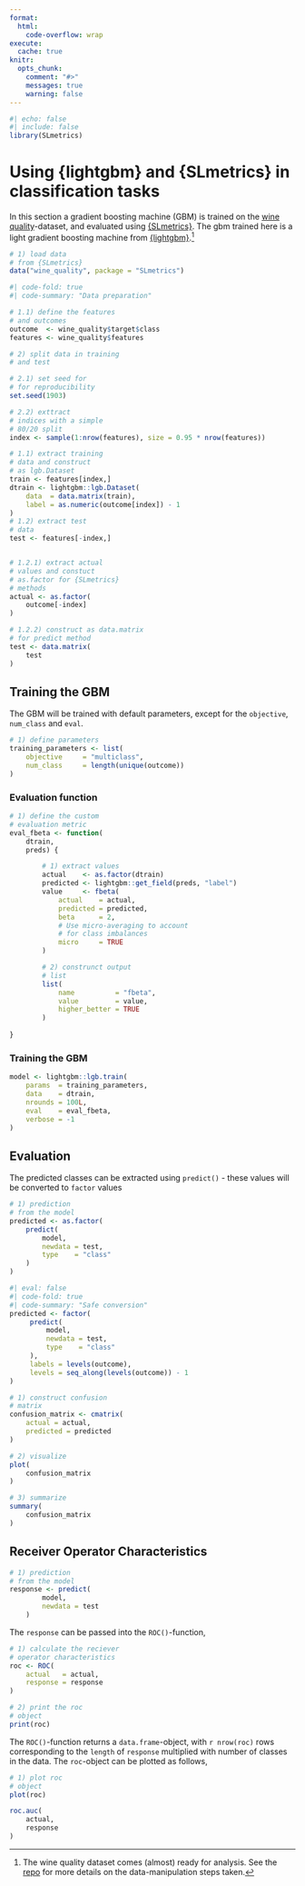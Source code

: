 ```yaml
---
format:
  html:
    code-overflow: wrap
execute: 
  cache: true
knitr:
  opts_chunk:
    comment: "#>"
    messages: true
    warning: false
---
```


```r
#| echo: false
#| include: false
library(SLmetrics)
```

# Using {lightgbm} and {SLmetrics} in classification tasks {.unnumbered}

In this section a gradient boosting machine (GBM) is trained on the [wine quality](https://archive.ics.uci.edu/dataset/186/wine+quality)-dataset, and evaluated using [{SLmetrics}](https://github.com/serkor1/SLmetrics). The gbm trained here is a light gradient boosting machine from [{lightgbm}](https://github.com/microsoft/LightGBM).[^1]


```r
# 1) load data
# from {SLmetrics}
data("wine_quality", package = "SLmetrics")
```


```r
#| code-fold: true
#| code-summary: "Data preparation"

# 1.1) define the features
# and outcomes
outcome  <- wine_quality$target$class
features <- wine_quality$features

# 2) split data in training
# and test

# 2.1) set seed for 
# for reproducibility
set.seed(1903)

# 2.2) exttract
# indices with a simple
# 80/20 split
index <- sample(1:nrow(features), size = 0.95 * nrow(features))

# 1.1) extract training
# data and construct
# as lgb.Dataset
train <- features[index,]
dtrain <- lightgbm::lgb.Dataset(
    data  = data.matrix(train),
    label = as.numeric(outcome[index]) - 1
)
# 1.2) extract test
# data
test <- features[-index,]


# 1.2.1) extract actual
# values and constuct
# as.factor for {SLmetrics}
# methods
actual <- as.factor(
    outcome[-index]
)

# 1.2.2) construct as data.matrix
# for predict method
test <- data.matrix(
    test
)
```

## Training the GBM

The GBM will be trained with default parameters, except for the `objective`, `num_class` and `eval`.

```r
# 1) define parameters
training_parameters <- list(
    objective     = "multiclass",
    num_class     = length(unique(outcome))
)
```

### Evaluation function

```r
# 1) define the custom
# evaluation metric
eval_fbeta <- function(
    dtrain, 
    preds) {

        # 1) extract values
        actual    <- as.factor(dtrain)
        predicted <- lightgbm::get_field(preds, "label")
        value     <- fbeta(
            actual    = actual,
            predicted = predicted,
            beta      = 2,
            # Use micro-averaging to account
            # for class imbalances
            micro     = TRUE
        )

        # 2) construnct output
        # list
        list(
            name          = "fbeta",
            value         = value,
            higher_better = TRUE 
        )
    
}
```

### Training the GBM

```r
model <- lightgbm::lgb.train(
    params  = training_parameters,
    data    = dtrain,
    nrounds = 100L,
    eval    = eval_fbeta,
    verbose = -1
)
```

## Evaluation

The predicted classes can be extracted using `predict()` - these values will be converted to `factor` values

```r
# 1) prediction
# from the model
predicted <- as.factor(
    predict(
        model,
        newdata = test,
        type    = "class"
    )
)
```


```r
#| eval: false
#| code-fold: true
#| code-summary: "Safe conversion"
predicted <- factor(
     predict(
         model,
         newdata = test,
         type    = "class"
     ),
     labels = levels(outcome),
     levels = seq_along(levels(outcome)) - 1 
)
```

```r
# 1) construct confusion
# matrix
confusion_matrix <- cmatrix(
    actual = actual,
    predicted = predicted
)

# 2) visualize
plot(
    confusion_matrix
)

# 3) summarize
summary(
    confusion_matrix
)
```


## Receiver Operator Characteristics

```r
# 1) prediction
# from the model
response <- predict(
        model,
        newdata = test
    )
```

The `response` can be passed into the `ROC()`-function,

```r
# 1) calculate the reciever
# operator characteristics
roc <- ROC(
    actual   = actual,
    response = response
)

# 2) print the roc
# object
print(roc)
```

The `ROC()`-function returns a `data.frame`-object, with `r nrow(roc)` rows corresponding to the `length` of `response` multiplied with number of classes in the data. The `roc`-object can be plotted as follows,

```r
# 1) plot roc
# object
plot(roc)
```


```r
roc.auc(
    actual, 
    response
)
```


[^1]: The wine quality dataset comes (almost) ready for analysis. See the [repo](https://github.com/serkor1/SLmetrics) for more details on the data-manipulation steps taken.
